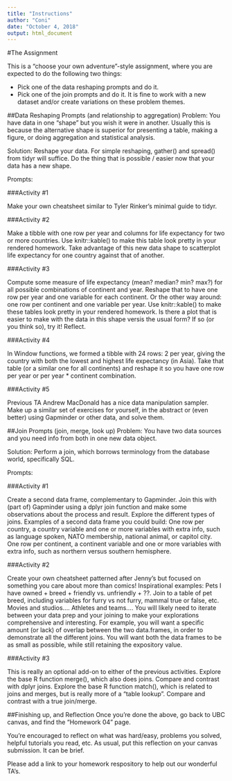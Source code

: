 ```yaml
---
title: "Instructions"
author: "Coni"
date: "October 4, 2018"
output: html_document
---
```

#The Assignment

This is a “choose your own adventure”-style assignment, where you are expected to do the following two things:

- Pick one of the data reshaping prompts and do it.
- Pick one of the join prompts and do it.
It is fine to work with a new dataset and/or create variations on these problem themes.

##Data Reshaping Prompts (and relationship to aggregation)
Problem: You have data in one “shape” but you wish it were in another. Usually this is because the alternative shape is superior for presenting a table, making a figure, or doing aggregation and statistical analysis.

Solution: Reshape your data. For simple reshaping, gather() and spread() from tidyr will suffice. Do the thing that is possible / easier now that your data has a new shape.

Prompts:

###Activity #1

Make your own cheatsheet similar to Tyler Rinker’s minimal guide to tidyr.

###Activity #2

Make a tibble with one row per year and columns for life expectancy for two or more countries.
Use knitr::kable() to make this table look pretty in your rendered homework.
Take advantage of this new data shape to scatterplot life expectancy for one country against that of another.

###Activity #3

Compute some measure of life expectancy (mean? median? min? max?) for all possible combinations of continent and year. Reshape that to have one row per year and one variable for each continent. Or the other way around: one row per continent and one variable per year.
Use knitr::kable() to make these tables look pretty in your rendered homework.
Is there a plot that is easier to make with the data in this shape versis the usual form? If so (or you think so), try it! Reflect.

###Activity #4

In Window functions, we formed a tibble with 24 rows: 2 per year, giving the country with both the lowest and highest life expectancy (in Asia). Take that table (or a similar one for all continents) and reshape it so you have one row per year or per year * continent combination.

###Activity #5

Previous TA Andrew MacDonald has a nice data manipulation sampler. Make up a similar set of exercises for yourself, in the abstract or (even better) using Gapminder or other data, and solve them.

##Join Prompts (join, merge, look up)
Problem: You have two data sources and you need info from both in one new data object.

Solution: Perform a join, which borrows terminology from the database world, specifically SQL.

Prompts:

###Activity #1

Create a second data frame, complementary to Gapminder. Join this with (part of) Gapminder using a dplyr join function and make some observations about the process and result. Explore the different types of joins. Examples of a second data frame you could build:
One row per country, a country variable and one or more variables with extra info, such as language spoken, NATO membership, national animal, or capitol city.
One row per continent, a continent variable and one or more variables with extra info, such as northern versus southern hemisphere.

###Activity #2

Create your own cheatsheet patterned after Jenny’s but focused on something you care about more than comics! Inspirational examples:
Pets I have owned + breed + friendly vs. unfriendly + ??. Join to a table of pet breed, including variables for furry vs not furry, mammal true or false, etc.
Movies and studios….
Athletes and teams….
You will likely need to iterate between your data prep and your joining to make your explorations comprehensive and interesting. For example, you will want a specific amount (or lack) of overlap between the two data.frames, in order to demonstrate all the different joins. You will want both the data frames to be as small as possible, while still retaining the expository value.

###Activity #3

This is really an optional add-on to either of the previous activities.
Explore the base R function merge(), which also does joins. Compare and contrast with dplyr joins.
Explore the base R function match(), which is related to joins and merges, but is really more of a “table lookup”. Compare and contrast with a true join/merge.

##Finishing up, and Reflection
Once you’re done the above, go back to UBC canvas, and find the “Homework 04” page.

You’re encouraged to reflect on what was hard/easy, problems you solved, helpful tutorials you read, etc. As usual, put this reflection on your canvas submission. It can be brief.

Please add a link to your homework respository to help out our wonderful TA’s.